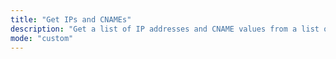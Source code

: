 ```yaml
---
title: "Get IPs and CNAMEs"
description: "Get a list of IP addresses and CNAME values from a list of hosts."
mode: "custom"
---
```



<WorkflowPage 
title="Get IPs and CNAMEs"
category="Attack Surface Management"
description="Get a list of IP addresses and CNAME values from a list of hosts."
createdOn="30 June, 2022"
author="zaric"
workflowUrl="https://editor.staging.trickest.io/preview?workflow_url=https://trickest-public-workflow.s3.eu-central-1.amazonaws.com/d0a5645e-9c95-4f9a-80de-8fb95ea0f50b.json"
id="d0a5645e-9c95-4f9a-80de-8fb95ea0f50b"
/>